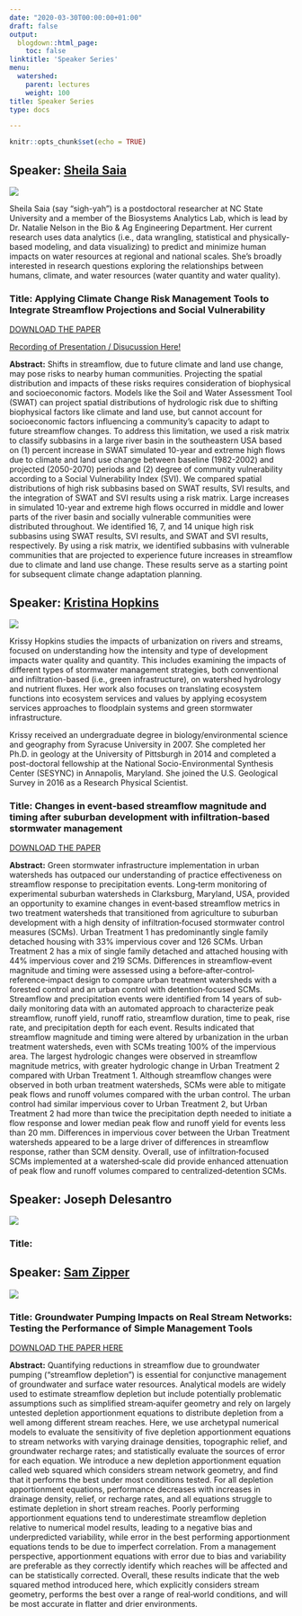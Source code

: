 ```yaml
---
date: "2020-03-30T00:00:00+01:00"
draft: false
output:
  blogdown::html_page:
    toc: false
linktitle: 'Speaker Series'
menu:
  watershed:
    parent: lectures
    weight: 100
title: Speaker Series
type: docs

---
```


```r
knitr::opts_chunk$set(echo = TRUE)
```

## Speaker: [Sheila Saia](https://sheilasaia.rbind.io/#about)

![](/img/sheila.jpg)

Sheila Saia (say "sigh-yah") is a postdoctoral researcher at NC State University and a member of the Biosystems Analytics Lab, which is lead by Dr. Natalie Nelson in the Bio & Ag Engineering Department. Her  current research uses data analytics (i.e., data wrangling, statistical and physically-based modeling, and data visualizing) to predict and minimize human impacts on water resources at regional and national scales. She's broadly interested in research questions exploring the relationships between humans, climate, and water resources (water quantity and water quality).

### Title: Applying Climate Change Risk Management Tools to Integrate Streamflow Projections and Social Vulnerability

[DOWNLOAD THE PAPER](https://drive.google.com/open?id=1g9-8fu0JyzVtWQ4J0fL6ipiZ7kr_3FyV)

[Recording of Presentation / Disucussion Here!](https://unc.zoom.us/rec/play/ucF5c-6g-Do3TNOVuQSDAvZ_W9S6Lais0HRP8voOmBmxBnADNQf1YbcXN7eMl-1zMKw7hQ0ShGQigBfc?continueMode=true)

**Abstract:** Shifts in streamflow, due to future climate and land use change, may pose risks to nearby human communities. Projecting the spatial distribution and impacts of these risks requires consideration of biophysical and socioeconomic factors. Models like the Soil and Water Assessment Tool (SWAT) can project spatial distributions of hydrologic risk due to shifting biophysical factors like climate and land use, but cannot account for socioeconomic factors influencing a community’s capacity to adapt to future streamflow changes. To address this limitation, we used a risk matrix to classify subbasins in a large river basin in the southeastern USA based on (1) percent increase in SWAT simulated 10-year and extreme high flows due to climate and land use change between baseline (1982-2002) and projected (2050-2070) periods and (2) degree of community vulnerability according to a Social Vulnerability Index (SVI). We compared spatial distributions of high risk subbasins based on SWAT results, SVI results, and the integration of SWAT and SVI results using a risk matrix. Large increases in simulated 10-year and extreme high flows occurred in middle and lower parts of the river basin and socially vulnerable communities were distributed throughout. We identified 16, 7, and 14 unique high risk subbasins using SWAT results, SVI results, and SWAT and SVI results, respectively. By using a risk matrix, we identified subbasins with vulnerable communities that are projected to experience future increases in streamflow due to climate and land use change. These results serve as a starting point for subsequent climate change adaptation planning.


## Speaker: [Kristina Hopkins](https://www.usgs.gov/staff-profiles/kristina-hopkins?qt-staff_profile_science_products=0#qt-staff_profile_science_products)

![](/img/KrissyHopkins.jpg)

Krissy Hopkins studies the impacts of urbanization on rivers and streams, focused on understanding how the intensity and type of development impacts water quality and quantity. This includes examining the impacts of different types of stormwater management strategies, both conventional and infiltration-based (i.e., green infrastructure), on watershed hydrology and nutrient fluxes. Her work also focuses on translating ecosystem functions into ecosystem services and values by applying ecosystem services approaches to floodplain systems and green stormwater infrastructure.

Krissy received an undergraduate degree in biology/environmental science and geography from Syracuse University in 2007. She completed her Ph.D. in geology at the University of Pittsburgh in 2014 and completed a post-doctoral fellowship at the National Socio-Environmental Synthesis Center (SESYNC) in Annapolis, Maryland. She joined the U.S. Geological Survey in 2016 as a Research Physical Scientist.

### Title: Changes in event‐based streamflow magnitude and timing after suburban development with infiltration‐based stormwater management

[DOWNLOAD THE PAPER](https://drive.google.com/file/d/1-ucRL8l2pGk3u7Px0E3W6_3rmuRULb8e/view?usp=sharing)

**Abstract:** Green stormwater infrastructure implementation in urban watersheds has outpaced our understanding of practice effectiveness on streamflow response to precipitation events. Long‐term monitoring of experimental suburban watersheds in Clarksburg, Maryland, USA, provided an opportunity to examine changes in event‐based streamflow metrics in two treatment watersheds that transitioned from agriculture to suburban development with a high density of infiltration‐focused stormwater control measures (SCMs). Urban Treatment 1 has predominantly single family detached housing with 33% impervious cover and 126 SCMs. Urban Treatment 2 has a mix of single family detached and attached housing with 44% impervious cover and 219 SCMs. Differences in streamflow‐event magnitude and timing were assessed using a before‐after‐control‐reference‐impact design to compare urban treatment watersheds with a forested control and an urban control with detention‐focused SCMs. Streamflow and precipitation events were identified from 14 years of sub‐daily monitoring data with an automated approach to characterize peak streamflow, runoff yield, runoff ratio, streamflow duration, time to peak, rise rate, and precipitation depth for each event. Results indicated that streamflow magnitude and timing were altered by urbanization in the urban treatment watersheds, even with SCMs treating 100% of the impervious area. The largest hydrologic changes were observed in streamflow magnitude metrics, with greater hydrologic change in Urban Treatment 2 compared with Urban Treatment 1. Although streamflow changes were observed in both urban treatment watersheds, SCMs were able to mitigate peak flows and runoff volumes compared with the urban control. The urban control had similar impervious cover to Urban Treatment 2, but Urban Treatment 2 had more than twice the precipitation depth needed to initiate a flow response and lower median peak flow and runoff yield for events less than 20 mm. Differences in impervious cover between the Urban Treatment watersheds appeared to be a large driver of differences in streamflow response, rather than SCM density. Overall, use of infiltration‐focused SCMs implemented at a watershed‐scale did provide enhanced attenuation of peak flow and runoff volumes compared to centralized‐detention SCMs.

## Speaker: Joseph Delesantro

![](/img/Joseph_Delesantro.png)

### Title:


## Speaker: [Sam Zipper](https://www.samzipper.com/)

![](/img/SamZipper.png)

### Title: Groundwater Pumping Impacts on Real Stream Networks: Testing the Performance of Simple Management Tools

[DOWNLOAD THE PAPER HERE](https://agupubs.onlinelibrary.wiley.com/doi/epdf/10.1029/2018WR022707)

**Abstract:** Quantifying reductions in streamflow due to groundwater pumping (“streamflow depletion”) is essential for conjunctive management of groundwater and surface water resources. Analytical models are widely used to estimate streamflow depletion but include potentially problematic assumptions such as simplified stream‐aquifer geometry and rely on largely untested depletion apportionment equations to distribute depletion from a well among different stream reaches. Here, we use archetypal numerical models to evaluate the sensitivity of five depletion apportionment equations to stream networks with varying drainage densities, topographic relief, and groundwater recharge rates; and statistically evaluate the sources of error for each equation. We introduce a new depletion apportionment equation called web squared which considers stream network geometry, and find that it performs the best under most conditions tested. For all depletion apportionment equations, performance decreases with increases in drainage density, relief, or recharge rates, and all equations struggle to estimate depletion in short stream reaches. Poorly performing apportionment equations tend to underestimate streamflow depletion relative to numerical model results, leading to a negative bias and underpredicted variability, while error in the best performing apportionment equations tends to be due to imperfect correlation. From a management perspective, apportionment equations with error due to bias and variability are preferable as they correctly identify which reaches will be affected and can be statistically corrected. Overall, these results indicate that the web squared method introduced here, which explicitly considers stream geometry, performs the best over a range of real‐world conditions, and will be most accurate in flatter and drier environments.